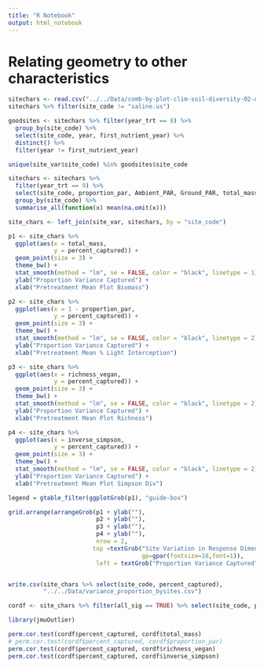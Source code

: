 ```yaml
---
title: "R Notebook"
output: html_notebook
---
```


# Relating geometry to other characteristics

```r
sitechars <- read.csv("../../Data/comb-by-plot-clim-soil-diversity-02-Aug-2019.csv", stringsAsFactors = FALSE)
sitechars %>% filter(site_code != "saline.us")

goodsites <- sitechars %>% filter(year_trt == 0) %>%
  group_by(site_code) %>%
  select(site_code, year, first_nutrient_year) %>%
  distinct() %>%
  filter(year != first_nutrient_year)

unique(site_var$site_code) %in% goodsites$site_code

sitechars <- sitechars %>% 
  filter(year_trt == 0) %>%
  select(site_code, proportion_par, Ambient_PAR, Ground_PAR, total_mass, inverse_simpson, richness_vegan) %>% 
  group_by(site_code) %>%
  summarise_all(function(x) mean(na.omit(x)))

site_chars <- left_join(site_var, sitechars, by = "site_code")
```


```r
p1 <- site_chars %>% 
  ggplot(aes(x = total_mass,
             y = percent_captured)) +
  geom_point(size = 3) +
  theme_bw() + 
  stat_smooth(method = "lm", se = FALSE, color = "black", linetype = 1) +
  ylab("Proportion Variance Captured") +
  xlab("Pretreatment Mean Plot Biomass")

p2 <- site_chars %>% 
  ggplot(aes(x = 1 - proportion_par,
             y = percent_captured)) +
  geom_point(size = 3) +
  theme_bw() + 
  stat_smooth(method = "lm", se = FALSE, color = "black", linetype = 2) +
  ylab("Proportion Variance Captured") +
  xlab("Pretreatment Mean % Light Interception")

p3 <- site_chars %>% 
  ggplot(aes(x = richness_vegan,
             y = percent_captured)) +
  geom_point(size = 3) +
  theme_bw() + 
  stat_smooth(method = "lm", se = FALSE, color = "black", linetype = 2) +
  ylab("Proportion Variance Captured") +
  xlab("Pretreatment Mean Plot Richness")

p4 <- site_chars %>% 
  ggplot(aes(x = inverse_simpson,
             y = percent_captured)) +
  geom_point(size = 3) +
  theme_bw() + 
  stat_smooth(method = "lm", se = FALSE, color = "black", linetype = 2) +
  ylab("Proportion Variance Captured") +
  xlab("Pretreatment Mean Plot Simpson Div")

legend = gtable_filter(ggplotGrob(p1), "guide-box") 

grid.arrange(arrangeGrob(p1 + ylab(""), 
                         p2 + ylab(""),
                         p3 + ylab(""),
                         p4 + ylab(""), 
                         nrow = 2,
                        top =textGrob("Site Variation in Response Dimensionality",
                                      gp=gpar(fontsize=18,font=1)),
                         left = textGrob("Proportion Variance Captured", rot = 90, vjust = 1)))


write.csv(site_chars %>% select(site_code, percent_captured),
          "../../Data/variance_proportion_bysites.csv")

cordf <- site_chars %>% filter(all_sig == TRUE) %>% select(site_code, percent_captured, total_mass, richness_vegan, inverse_simpson) %>% na.omit(.)

library(jmuOutlier)

perm.cor.test(cordf$percent_captured, cordf$total_mass)
# perm.cor.test(cordf$percent_captured, cordf$proportion_par)
perm.cor.test(cordf$percent_captured, cordf$richness_vegan)
perm.cor.test(cordf$percent_captured, cordf$inverse_simpson)
```